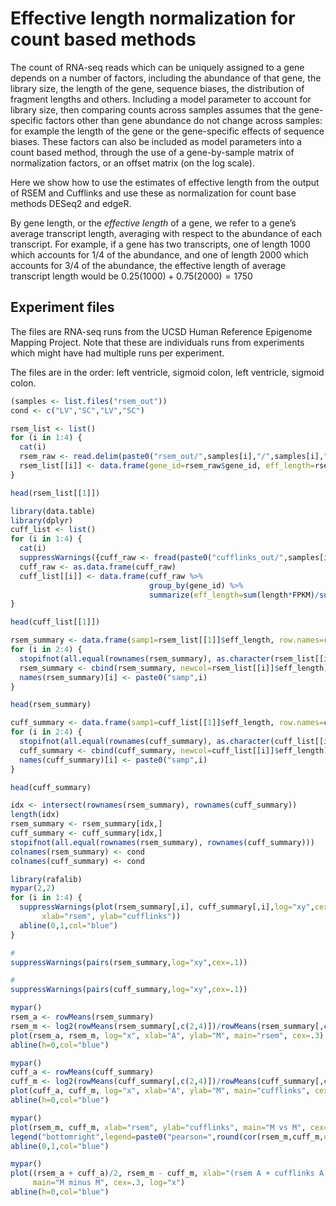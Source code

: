 # Effective length normalization for count based methods

The count of RNA-seq reads which can be uniquely assigned to a gene
depends on a number of factors, including the abundance of that gene,
the library size, the length of the gene,
sequence biases, the distribution of fragment lengths and others. Including a
model parameter to account for library size, then comparing counts across samples assumes
that the gene-specific factors other than gene abundance do not change
across samples: for example the length of the gene or the
gene-specific effects of sequence biases. These factors can
also be included as model parameters into a count based method,
through the use of a gene-by-sample matrix of normalization factors,
or an offset matrix (on the log scale).

Here we show how to use the estimates of effective length from the
output of RSEM and Cufflinks and use these as normalization for count
base methods DESeq2 and edgeR.

By gene length, or the
*effective length* of a gene, we refer to a gene's average transcript
length, averaging with respect to the abundance of each
transcript. For example, if a gene has two transcripts, one of length
1000 which accounts for 1/4 of the abundance, and one of length 2000
which accounts for 3/4 of the abundance, the effective length of
average transcript length would be $0.25(1000) + 0.75(2000) = 1750$

## Experiment files

The files are RNA-seq runs from the UCSD Human Reference Epigenome
Mapping Project. Note that these are individuals runs from experiments
which might have had multiple runs per experiment.

The files are in the order: left ventricle, sigmoid colon, left ventricle, sigmoid colon.

```r
(samples <- list.files("rsem_out"))
cond <- c("LV","SC","LV","SC")
```

```r
rsem_list <- list()
for (i in 1:4) {
  cat(i)
  rsem_raw <- read.delim(paste0("rsem_out/",samples[i],"/",samples[i],".genes.results"))
  rsem_list[[i]] <- data.frame(gene_id=rsem_raw$gene_id, eff_length=rsem_raw$effective_length)
}
```

```r
head(rsem_list[[1]])
```

```r
library(data.table)
library(dplyr)
cuff_list <- list()
for (i in 1:4) {
  cat(i)
  suppressWarnings({cuff_raw <- fread(paste0("cufflinks_out/",samples[i],"/isoforms.fpkm_tracking"))})
  cuff_raw <- as.data.frame(cuff_raw)
  cuff_list[[i]] <- data.frame(cuff_raw %>%
                               group_by(gene_id) %>%
                               summarize(eff_length=sum(length*FPKM)/sum(FPKM)))
}
```

```r
head(cuff_list[[1]])
```

```r
rsem_summary <- data.frame(samp1=rsem_list[[1]]$eff_length, row.names=rsem_list[[1]]$gene_id)
for (i in 2:4) {
  stopifnot(all.equal(rownames(rsem_summary), as.character(rsem_list[[i]]$gene_id)))
  rsem_summary <- cbind(rsem_summary, newcol=rsem_list[[i]]$eff_length)
  names(rsem_summary)[i] <- paste0("samp",i)
}
```

```r
head(rsem_summary)
```

```r
cuff_summary <- data.frame(samp1=cuff_list[[1]]$eff_length, row.names=cuff_list[[1]]$gene_id)
for (i in 2:4) {
  stopifnot(all.equal(rownames(cuff_summary), as.character(cuff_list[[i]]$gene_id)))
  cuff_summary <- cbind(cuff_summary, newcol=cuff_list[[i]]$eff_length)
  names(cuff_summary)[i] <- paste0("samp",i)
}
```

```r
head(cuff_summary)
```

```r
idx <- intersect(rownames(rsem_summary), rownames(cuff_summary))
length(idx)
rsem_summary <- rsem_summary[idx,]
cuff_summary <- cuff_summary[idx,]
stopifnot(all.equal(rownames(rsem_summary), rownames(cuff_summary)))
colnames(rsem_summary) <- cond
colnames(cuff_summary) <- cond
```

```r
library(rafalib)
mypar(2,2)
for (i in 1:4) {
  suppressWarnings(plot(rsem_summary[,i], cuff_summary[,i],log="xy",cex=.3,main=samples[i],
       xlab="rsem", ylab="cufflinks"))
  abline(0,1,col="blue")
}
```

```r
#
suppressWarnings(pairs(rsem_summary,log="xy",cex=.1))
```

```r
#
suppressWarnings(pairs(cuff_summary,log="xy",cex=.1))
```

```r
mypar()
rsem_a <- rowMeans(rsem_summary)
rsem_m <- log2(rowMeans(rsem_summary[,c(2,4)])/rowMeans(rsem_summary[,c(1,3)]))
plot(rsem_a, rsem_m, log="x", xlab="A", ylab="M", main="rsem", cex=.3)
abline(h=0,col="blue")
```

```r
mypar()
cuff_a <- rowMeans(cuff_summary)
cuff_m <- log2(rowMeans(cuff_summary[,c(2,4)])/rowMeans(cuff_summary[,c(1,3)]))
plot(cuff_a, cuff_m, log="x", xlab="A", ylab="M", main="cufflinks", cex=.3)
abline(h=0,col="blue")
```

```r
mypar()
plot(rsem_m, cuff_m, xlab="rsem", ylab="cufflinks", main="M vs M", cex=.3)
legend("bottomright",legend=paste0("pearson=",round(cor(rsem_m,cuff_m,use="complete"),2)),inset=.05)
abline(0,1,col="blue")
```

```r
mypar()
plot((rsem_a + cuff_a)/2, rsem_m - cuff_m, xlab="(rsem A + cufflinks A)/2", ylab="rsem M - cufflinks M",
     main="M minus M", cex=.3, log="x")
abline(h=0,col="blue")
```
